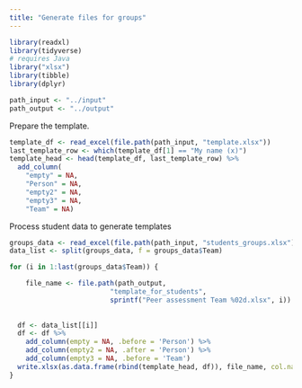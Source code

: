 ```yaml
---
title: "Generate files for groups"
---
```


```r
library(readxl)
library(tidyverse)
# requires Java
library("xlsx")
library(tibble)
library(dplyr)
```

```r
path_input <- "../input"
path_output <- "../output"
```


Prepare the template.
```r
template_df <- read_excel(file.path(path_input, "template.xlsx"))
last_template_row <- which(template_df[1] == "My name (x)")
template_head <- head(template_df, last_template_row) %>%
  add_column(
    "empty" = NA,
    "Person" = NA,
    "empty2" = NA,
    "empty3" = NA,
    "Team" = NA)
```

Process student data to generate templates
```r
groups_data <- read_excel(file.path(path_input, "students_groups.xlsx"))
data_list <- split(groups_data, f = groups_data$Team) 

for (i in 1:last(groups_data$Team)) {

    file_name <- file.path(path_output, 
                         "template_for_students", 
                         sprintf("Peer assessment Team %02d.xlsx", i))
  
  
  df <- data_list[[i]]
  df <- df %>% 
    add_column(empty = NA, .before = 'Person') %>%
    add_column(empty2 = NA, .after = 'Person') %>%
    add_column(empty3 = NA, .before = 'Team') 
  write.xlsx(as.data.frame(rbind(template_head, df)), file_name, col.names = FALSE, showNA = FALSE, row.names = FALSE)
}
```





